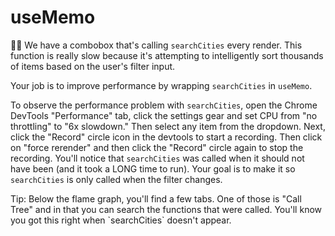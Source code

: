 # useMemo

👨‍💼 We have a combobox that's calling `searchCities` every render. This function
is really slow because it's attempting to intelligently sort thousands of items
based on the user's filter input.

Your job is to improve performance by wrapping `searchCities` in `useMemo`.

To observe the performance problem with `searchCities`, open the Chrome DevTools
"Performance" tab, click the settings gear and set CPU from "no throttling" to
"6x slowdown." Then select any item from the dropdown. Next, click the "Record"
circle icon in the devtools to start a recording. Then click on "force rerender"
and then click the "Record" circle again to stop the recording. You'll notice
that `searchCities` was called when it should not have been (and it took a LONG
time to run). Your goal is to make it so `searchCities` is only called when the
filter changes.

<callout-info>
	Tip: Below the flame graph, you'll find a few tabs. One of those is "Call
	Tree" and in that you can search the functions that were called. You'll know
	you got this right when `searchCities` doesn't appear.
</callout-info>

